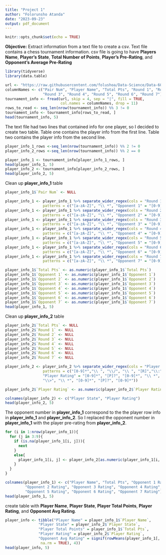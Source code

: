 ---
title: "Project 1"
author: "Folorunsho Atanda"
date: "2023-09-23"
output: pdf_document
---

```{r setup, include=FALSE}
knitr::opts_chunk$set(echo = TRUE)
```

**Objective:** Extract information from a text file to create a csv. Text file 
contains a chess tournament information. csv file is going to have 
**Players Name**, **Player's State**, **Total Number of Points**, 
**Player's Pre-Rating**, and **Opponent's Average Pre-Rating**

```{r load library}
library(tidyverse)
library(data.table)
```

```{r load txt file from github into table in R}
url <- "https://raw.githubusercontent.com/folushoa/Data-Science/Data-607/Project%201/tournamentinfo.txt"
columnNames <- c("Pair Num", "Player Name", "Total Pts", "Round 1", "Round 2", 
                 "Round 3", "Round 4", "Round 5", "Round 6", "Round 7")
tournament_info <- fread(url, skip = 4, sep = "|", fill = TRUE, 
                         col.names = columnNames, drop = 11)
rows_to_read <- seq_len(nrow(tournament_info)) %% 3 != 0
tournament_info <- tournament_info[rows_to_read, ]
head(tournament_info, 5)
```

The text file had two lines that contained info for one player, so I decided to
create two table. Table one contains the player info from the first line. Table
two contains the player info from the second line.

```{r create two tables, player_info_1 and player_info 2}
player_info_1_rows <-seq_len(nrow(tournament_info)) %% 2 != 0
player_info_2_rows <-seq_len(nrow(tournament_info)) %% 2 == 0

player_info_1 <- tournament_info[player_info_1_rows, ]
head(player_info_1, 5)
player_info_2 <- tournament_info[player_info_2_rows, ]
head(player_info_2, 5)
```

Clean up **player_info_1** table

```{r get rid of unused columns from player_info_1}
player_info_1$`Pair Num` <- NULL
```

```{r split and extract necessary info from columns in player_info_1}
player_info_1 <- player_info_1 %>% separate_wider_regex(cols = "Round 1", 
                 patterns = c("[a-zA-Z]", "\\ *", "Opponent 1" = "[0-9]*"))
player_info_1 <- player_info_1 %>% separate_wider_regex(cols = "Round 2", 
                 patterns = c("[a-zA-Z]", "\\ *", "Opponent 2" = "[0-9]*"))
player_info_1 <- player_info_1 %>% separate_wider_regex(cols = "Round 3", 
                 patterns = c("[a-zA-Z]", "\\ *", "Opponent 3" = "[0-9]*"))
player_info_1 <- player_info_1 %>% separate_wider_regex(cols = "Round 4", 
                 patterns = c("[a-zA-Z]", "\\ *", "Opponent 4" = "[0-9]*"))
player_info_1 <- player_info_1 %>% separate_wider_regex(cols = "Round 5", 
                 patterns = c("[a-zA-Z]", "\\ *", "Opponent 5" = "[0-9]*"))
player_info_1 <- player_info_1 %>% separate_wider_regex(cols = "Round 6", 
                 patterns = c("[a-zA-Z]", "\\ *", "Opponent 6" = "[0-9]*"))
player_info_1 <- player_info_1 %>% separate_wider_regex(cols = "Round 7", 
                 patterns = c("[a-zA-Z]", "\\ *", "Opponent 7" = "[0-9]*"))
```

```{r change class of player_info_1 columns}
player_info_1$`Total Pts` <- as.numeric(player_info_1$`Total Pts`)
player_info_1$`Opponent 1` <- as.numeric(player_info_1$`Opponent 1`)
player_info_1$`Opponent 2` <- as.numeric(player_info_1$`Opponent 2`)
player_info_1$`Opponent 3` <- as.numeric(player_info_1$`Opponent 3`)
player_info_1$`Opponent 4` <- as.numeric(player_info_1$`Opponent 4`)
player_info_1$`Opponent 5` <- as.numeric(player_info_1$`Opponent 5`)
player_info_1$`Opponent 6` <- as.numeric(player_info_1$`Opponent 6`)
player_info_1$`Opponent 7` <- as.numeric(player_info_1$`Opponent 7`)
head(player_info_1, 5)
```

Clean up **player_info_2** table

```{r get rid of unused columns from player_info_2}
player_info_2$`Total Pts` <- NULL
player_info_2$`Round 1` <- NULL
player_info_2$`Round 2` <- NULL
player_info_2$`Round 3` <- NULL
player_info_2$`Round 4` <- NULL
player_info_2$`Round 5` <- NULL
player_info_2$`Round 6` <- NULL
player_info_2$`Round 7` <- NULL
```

```{r split and extract necessary info from columns in player_info_2}
player_info_2 <- player_info_2 %>% separate_wider_regex(cols = "Player Name", 
                 patterns = c("[0-9]*","\\ ", "\\/", "\\ ", "[R]","\\:", "\\ *", 
                 "Player Rating" = "[0-9]*", "[P]?", "[0-9]*", "\\ *", "\\-", 
                 "\\>", "\\ *", "[0-9]*", "[P]?", "[0-9]*"))
```

```{r change class of player_info_2 columns}
player_info_2$`Player Rating` <- as.numeric(player_info_2$`Player Rating`)
```

```{r change player_info_2 column names}
colnames(player_info_2) <- c("Player State", "Player Rating")
head(player_info_2, 5)
```

The opponent number in **player_info_1** correspond to the the player row info
in **player_info_1** and **player_info_2**. So I replaced the opponent number in
**player_info_1** with the player pre-rating from **player_info_2**.

```{r replayer player number with player pre-rating}
for (i in 1:nrow(player_info_1)){
  for (j in 3:9){
    if (is.na(player_info_1[i, j])){
      next
    }
    else{
      player_info_1[i, j] <- player_info_2[as.numeric(player_info_1[i, j]), 2]
    }
  }
}
```

```{r update column names}
colnames(player_info_1) <- c("Player Name", "Total Pts", "Opponent 1 Rating",
         "Opponent 2 Rating", "Opponent 3 Rating", "Opponent 4 Rating", 
         "Opponent 5 Rating", "Opponent 6 Rating", "Opponent 7 Rating")
head(player_info_1, 5)
```

create table with **Player Name**, **Player State**, **Player Total Points**, 
**Player Rating**, and **Opponent Avg Rating**.

```{r player tournament info}
player_info <- tibble("Player Name" = player_info_1$`Player Name`, 
               "Player State" = player_info_2$`Player State`, 
               "Player Total Points" = player_info_1$`Total Pts`, 
               "Player Rating" = player_info_2$`Player Rating`, 
               "Opponent Avg Rating" = signif(rowMeans(player_info_1[, 3:9], 
                na.rm = TRUE), 4))
head(player_info, 5)
```

